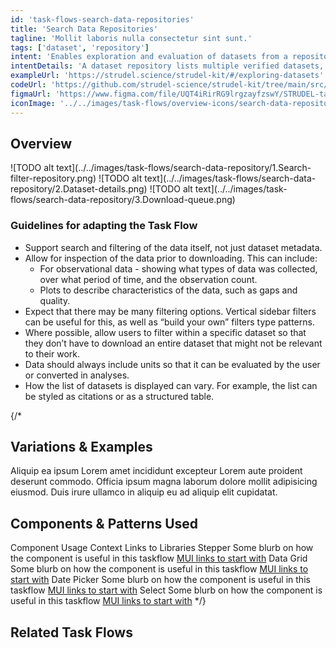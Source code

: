 ```yaml
---
id: 'task-flows-search-data-repositories'
title: 'Search Data Repositories'
tagline: 'Mollit laboris nulla consectetur sint sunt.'
tags: ['dataset', 'repository']
intent: 'Enables exploration and evaluation of datasets from a repository which users can download or export.'
intentDetails: 'A dataset repository lists multiple verified datasets, often uploaded by the community and available to the community to evaluate, download, and use for further research.'
exampleUrl: 'https://strudel.science/strudel-kit/#/exploring-datasets'
codeUrl: 'https://github.com/strudel-science/strudel-kit/tree/main/src/app/exploring-datasets'
figmaUrl: 'https://www.figma.com/file/UQT4iRirRG9lrgzayfzswY/STRUDEL-task-flows?type=design&node-id=1%3A45832&mode=design&t=YPdwq8c0BdXx5Um8-1'
iconImage: '../../images/task-flows/overview-icons/search-data-repository.png'
---
```


## Overview

<Grid container spacing={4}>
  <Grid item md={4}>
    ![TODO alt text](../../images/task-flows/search-data-repository/1.Search-filter-repository.png)
  </Grid>
  <Grid item md={4}>
    ![TODO alt text](../../images/task-flows/search-data-repository/2.Dataset-details.png)
  </Grid>
  <Grid item md={4}>
    ![TODO alt text](../../images/task-flows/search-data-repository/3.Download-queue.png)
  </Grid>
</Grid>

### Guidelines for adapting the Task Flow

<ul>
  <li>
    Support search and filtering of the data itself, not just dataset metadata.
  </li>
  <li>
    Allow for inspection of the data prior to downloading. This can include:
    <ul>
      <li>
        For observational data - showing what types of data was collected, over what period of time, and the observation count.
      </li>
      <li>
        Plots to describe characteristics of the data, such as gaps and quality.
      </li>
    </ul>
  </li>
  <li>
    Expect that there may be many filtering options. Vertical sidebar filters can be useful for this, as well as “build your own” filters type patterns.
  </li>
  <li>
    Where possible, allow users to filter within a specific dataset so that they don’t have to download an entire dataset that might not be relevant to their work.
  </li>
  <li>
    Data should always include units so that it can be evaluated by the user or converted in analyses.
  </li>
  <li>
    How the list of datasets is displayed can vary. For example, the list can be styled as citations or as a structured table.
  </li>
</ul>

{/*
## Variations & Examples

Aliquip ea ipsum Lorem amet incididunt excepteur Lorem aute proident deserunt commodo. Officia ipsum magna laborum dolore mollit adipisicing eiusmod. Duis irure ullamco in aliquip eu ad aliquip elit cupidatat.

## Components & Patterns Used

<InfoTable>
  <TableHead>
    <TableRow>
      <TableCell>Component</TableCell>
      <TableCell>Usage Context</TableCell>
      <TableCell>Links to Libraries</TableCell>
    </TableRow>
  </TableHead>
  <TableBody>
    <TableRow>
      <TableCell>Stepper</TableCell>
      <TableCell>Some blurb on how the component is useful in this taskflow</TableCell>
      <TableCell><a href="https://mui.com/material-ui/react-stepper/" target="_blank">MUI links to start with</a></TableCell>
    </TableRow>
    <TableRow>
      <TableCell>Data Grid</TableCell>
      <TableCell>Some blurb on how the component is useful in this taskflow</TableCell>
      <TableCell><a href="https://mui.com/x/react-data-grid/" target="_blank">MUI links to start with</a></TableCell>
    </TableRow>
    <TableRow>
      <TableCell>Date Picker</TableCell>
      <TableCell>Some blurb on how the component is useful in this taskflow</TableCell>
      <TableCell><a href="https://mui.com/x/react-date-pickers/" target="_blank">MUI links to start with</a></TableCell>
    </TableRow>
    <TableRow>
      <TableCell>Select</TableCell>
      <TableCell>Some blurb on how the component is useful in this taskflow</TableCell>
      <TableCell><a href="https://mui.com/material-ui/react-select/">MUI links to start with</a></TableCell>
    </TableRow>
  </TableBody>
</InfoTable>
*/}

## Related Task Flows

<Grid container spacing={4}>
  <Grid item md={6}>
    <TaskFlowCard name="Contribute Data" />
  </Grid>
  <Grid item md={6}>
    <TaskFlowCard name="Manage Account" />
  </Grid>
</Grid>